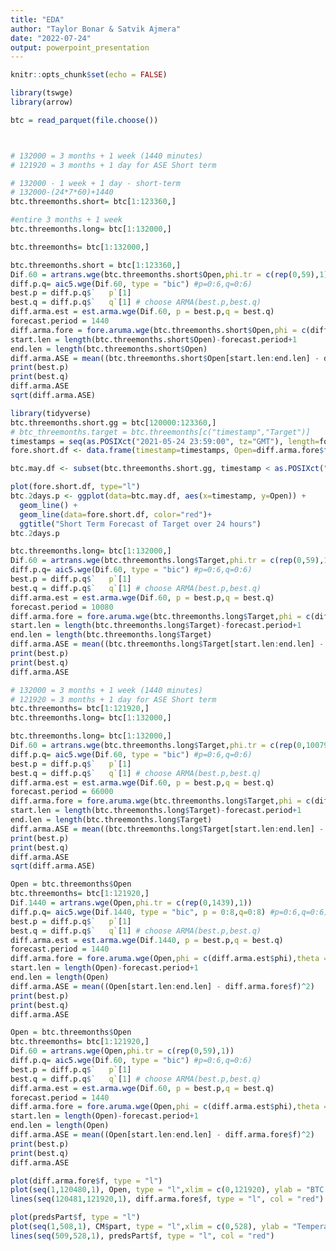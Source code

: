 ```yaml
---
title: "EDA"
author: "Taylor Bonar & Satvik Ajmera"
date: "2022-07-24"
output: powerpoint_presentation
---
```


```r
knitr::opts_chunk$set(echo = FALSE)
```


```r
library(tswge)
library(arrow)

btc = read_parquet(file.choose())




```

```r
# 132000 = 3 months + 1 week (1440 minutes)
# 121920 = 3 months + 1 day for ASE Short term

# 132000 - 1 week + 1 day - short-term
# 132000-(24*7*60)+1440
btc.threemonths.short= btc[1:123360,]

#entire 3 months + 1 week
btc.threemonths.long= btc[1:132000,]

btc.threemonths= btc[1:132000,]
```



```r
btc.threemonths.short = btc[1:123360,]
Dif.60 = artrans.wge(btc.threemonths.short$Open,phi.tr = c(rep(0,59),1))
diff.p.q= aic5.wge(Dif.60, type = "bic") #p=0:6,q=0:6) 
best.p = diff.p.q$`   p`[1] 
best.q = diff.p.q$`   q`[1] # choose ARMA(best.p,best.q)
diff.arma.est = est.arma.wge(Dif.60, p = best.p,q = best.q)
forecast.period = 1440
diff.arma.fore = fore.aruma.wge(btc.threemonths.short$Open,phi = c(diff.arma.est$phi),theta = c(diff.arma.est$theta),s=60,  n.ahead = forecast.period, lastn = TRUE, limits = FALSE)
start.len = length(btc.threemonths.short$Open)-forecast.period+1
end.len = length(btc.threemonths.short$Open)
diff.arma.ASE = mean((btc.threemonths.short$Open[start.len:end.len] - diff.arma.fore$f)^2)
print(best.p)
print(best.q)
diff.arma.ASE
sqrt(diff.arma.ASE)
```
```r
library(tidyverse)
btc.threemonths.short.gg = btc[120000:123360,]
# btc_threemonths.target = btc.threemonths[c("timestamp","Target")]
timestamps = seq(as.POSIXct("2021-05-24 23:59:00", tz="GMT"), length=forecast.period, by="1 min")
fore.short.df <- data.frame(timestamp=timestamps, Open=diff.arma.fore$f)

btc.may.df <- subset(btc.threemonths.short.gg, timestamp < as.POSIXct("2021-05-24 23:59:00", tz="GMT"))

plot(fore.short.df, type="l")
btc.2days.p <- ggplot(data=btc.may.df, aes(x=timestamp, y=Open)) +
  geom_line() +
  geom_line(data=fore.short.df, color="red")+
  ggtitle("Short Term Forecast of Target over 24 hours")
btc.2days.p

```


```r
btc.threemonths.long= btc[1:132000,]
Dif.60 = artrans.wge(btc.threemonths.long$Target,phi.tr = c(rep(0,59),1))
diff.p.q= aic5.wge(Dif.60, type = "bic") #p=0:6,q=0:6) 
best.p = diff.p.q$`   p`[1] 
best.q = diff.p.q$`   q`[1] # choose ARMA(best.p,best.q)
diff.arma.est = est.arma.wge(Dif.60, p = best.p,q = best.q)
forecast.period = 10080
diff.arma.fore = fore.aruma.wge(btc.threemonths.long$Target,phi = c(diff.arma.est$phi),theta = c(diff.arma.est$theta),s=60,  n.ahead = forecast.period, lastn = TRUE, limits = TRUE)
start.len = length(btc.threemonths.long$Target)-forecast.period+1
end.len = length(btc.threemonths.long$Target)
diff.arma.ASE = mean((btc.threemonths.long$Target[start.len:end.len] - diff.arma.fore$f)^2)
print(best.p)
print(best.q)
diff.arma.ASE
```

```r
# 132000 = 3 months + 1 week (1440 minutes)
# 121920 = 3 months + 1 day for ASE Short term
btc.threemonths= btc[1:121920,]
btc.threemonths.long= btc[1:132000,]
```



```r
btc.threemonths.long= btc[1:132000,]
Dif.60 = artrans.wge(btc.threemonths.long$Target,phi.tr = c(rep(0,10079),1))
diff.p.q= aic5.wge(Dif.60, type = "bic") #p=0:6,q=0:6) 
best.p = diff.p.q$`   p`[1] 
best.q = diff.p.q$`   q`[1] # choose ARMA(best.p,best.q)
diff.arma.est = est.arma.wge(Dif.60, p = best.p,q = best.q)
forecast.period = 66000
diff.arma.fore = fore.aruma.wge(btc.threemonths.long$Target,phi = c(diff.arma.est$phi),theta = c(diff.arma.est$theta),s=10080,  n.ahead = forecast.period, lastn = TRUE, limits = TRUE)
start.len = length(btc.threemonths.long$Target)-forecast.period+1
end.len = length(btc.threemonths.long$Target)
diff.arma.ASE = mean((btc.threemonths.long$Target[start.len:end.len] - diff.arma.fore$f)^2)
print(best.p)
print(best.q)
diff.arma.ASE
sqrt(diff.arma.ASE)
```




```r
Open = btc.threemonths$Open
btc.threemonths= btc[1:121920,]
Dif.1440 = artrans.wge(Open,phi.tr = c(rep(0,1439),1))
diff.p.q= aic5.wge(Dif.1440, type = "bic", p = 0:8,q=0:8) #p=0:6,q=0:6) 
best.p = diff.p.q$`   p`[1] 
best.q = diff.p.q$`   q`[1] # choose ARMA(best.p,best.q)
diff.arma.est = est.arma.wge(Dif.1440, p = best.p,q = best.q)
forecast.period = 1440
diff.arma.fore = fore.aruma.wge(Open,phi = c(diff.arma.est$phi),theta = c(diff.arma.est$theta),s=1440,  n.ahead = forecast.period, lastn = TRUE, limits = FALSE)
start.len = length(Open)-forecast.period+1
end.len = length(Open)
diff.arma.ASE = mean((Open[start.len:end.len] - diff.arma.fore$f)^2)
print(best.p)
print(best.q)
diff.arma.ASE

```

```r
Open = btc.threemonths$Open
btc.threemonths= btc[1:121920,]
Dif.60 = artrans.wge(Open,phi.tr = c(rep(0,59),1))
diff.p.q= aic5.wge(Dif.60, type = "bic") #p=0:6,q=0:6) 
best.p = diff.p.q$`   p`[1] 
best.q = diff.p.q$`   q`[1] # choose ARMA(best.p,best.q)
diff.arma.est = est.arma.wge(Dif.60, p = best.p,q = best.q)
forecast.period = 1440
diff.arma.fore = fore.aruma.wge(Open,phi = c(diff.arma.est$phi),theta = c(diff.arma.est$theta),s=60,  n.ahead = forecast.period, lastn = TRUE, limits = FALSE)
start.len = length(Open)-forecast.period+1
end.len = length(Open)
diff.arma.ASE = mean((Open[start.len:end.len] - diff.arma.fore$f)^2)
print(best.p)
print(best.q)
diff.arma.ASE
```







```r
plot(diff.arma.fore$f, type = "l")
plot(seq(1,120480,1), Open, type = "l",xlim = c(0,121920), ylab = "BTC Open Prices", main = "24 Hours BTC Open Forecast")
lines(seq(120481,121920,1), diff.arma.fore$f, type = "l", col = "red")
```

```r
plot(predsPart$f, type = "l")
plot(seq(1,508,1), CM$part, type = "l",xlim = c(0,528), ylab = "Temperature", main = "20 Week Particulate Forecast")
lines(seq(509,528,1), predsPart$f, type = "l", col = "red")
```

